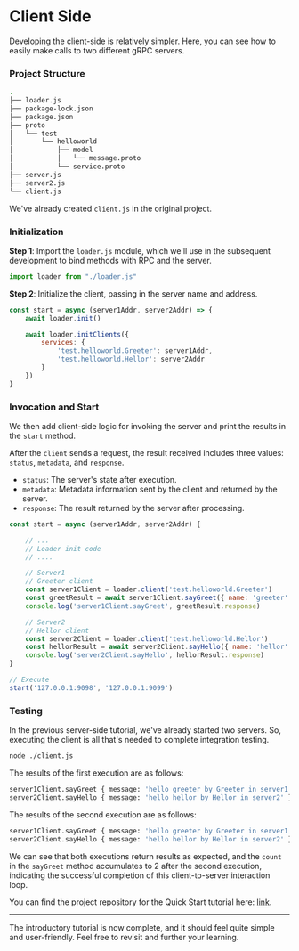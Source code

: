 
# Client Side

Developing the client-side is relatively simpler. Here, you can see how to easily make calls to two different gRPC servers.

### Project Structure

```bash filename="Terminal" {13}
.
├── loader.js
├── package-lock.json
├── package.json
├── proto
│   └── test
│       └── helloworld
│           ├── model
│           │   └── message.proto
│           └── service.proto
├── server.js
├── server2.js
└── client.js
```

We've already created `client.js` in the original project.

### Initialization

**Step 1**: Import the `loader.js` module, which we'll use in the subsequent development to bind methods with RPC and the server.

```js filename="./client.js"
import loader from "./loader.js"
```

**Step 2**: Initialize the client, passing in the server name and address.

```js filename="./client.js"
const start = async (server1Addr, server2Addr) => {
    await loader.init()

    await loader.initClients({
        services: {
            'test.helloworld.Greeter': server1Addr,
            'test.helloworld.Hellor': server2Addr
        }
    })
}
```

### Invocation and Start

We then add client-side logic for invoking the server and print the results in the `start` method.

After the `client` sends a request, the result received includes three values: `status`, `metadata`, and `response`.
- `status`: The server's state after execution.
- `metadata`: Metadata information sent by the client and returned by the server.
- `response`: The result returned by the server after processing.

```js filename="./client.js"
const start = async (server1Addr, server2Addr) {

    // ...
    // Loader init code
    // ....

    // Server1
    // Greeter client
    const server1Client = loader.client('test.helloworld.Greeter')
    const greetResult = await server1Client.sayGreet({ name: 'greeter' })
    console.log('server1Client.sayGreet', greetResult.response)

    // Server2
    // Hellor client
    const server2Client = loader.client('test.helloworld.Hellor')
    const hellorResult = await server2Client.sayHello({ name: 'hellor' })
    console.log('server2Client.sayHello', hellorResult.response)
}

// Execute
start('127.0.0.1:9098', '127.0.0.1:9099')
```

### Testing

In the previous server-side tutorial, we've already started two servers. So, executing the client is all that's needed to complete integration testing.

```bash filename="Terminal"
node ./client.js
```

The results of the first execution are as follows:

```bash filename="Terminal"
server1Client.sayGreet { message: 'hello greeter by Greeter in server1', count: 1 }
server2Client.sayHello { message: 'hello hellor by Hellor in server2' }
```

The results of the second execution are as follows:

```bash filename="Terminal"
server1Client.sayGreet { message: 'hello greeter by Greeter in server1', count: 2 }
server2Client.sayHello { message: 'hello hellor by Hellor in server2' }
```

We can see that both executions return results as expected, and the `count` in the `sayGreet` method accumulates to 2 after the second execution, indicating the successful completion of this client-to-server interaction loop.

You can find the project repository for the Quick Start tutorial here: [link](https://github.com/chakhsu/grpcity-basic-demo).

---

The introductory tutorial is now complete, and it should feel quite simple and user-friendly. Feel free to revisit and further your learning.
